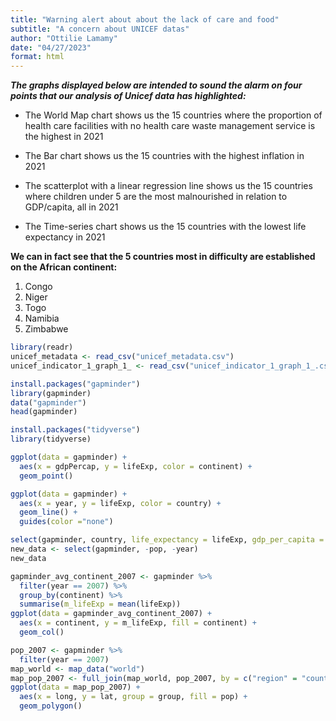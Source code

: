 ```yaml
---
title: "Warning alert about about the lack of care and food"
subtitle: "A concern about UNICEF datas"
author: "Ottilie Lamamy"
date: "04/27/2023"
format: html
---
```


***The graphs displayed below are intended to sound the alarm on four points that our analysis of Unicef data has highlighted:***

- The World Map chart shows us the 15 countries where the proportion of health care facilities with no health care waste management service is the highest in 2021

- The Bar chart shows us the 15 countries with the highest inflation in 2021

- The scatterplot with a linear regression line shows us the 15 countries where children under 5 are the most malnourished in relation to GDP/capita, all in 2021

- The Time-series chart shows us the 15 countries with the lowest life expectancy in 2021

**We can in fact see that the 5 countries most in difficulty are established on the African continent:**

1. Congo
2. Niger
3. Togo
4. Namibia
5. Zimbabwe

```r
library(readr)
unicef_metadata <- read_csv("unicef_metadata.csv")
unicef_indicator_1_graph_1_ <- read_csv("unicef_indicator_1_graph_1_.csv")

install.packages("gapminder")
library(gapminder)
data("gapminder")
head(gapminder)

install.packages("tidyverse")
library(tidyverse)

ggplot(data = gapminder) +
  aes(x = gdpPercap, y = lifeExp, color = continent) +
  geom_point()

ggplot(data = gapminder) +
  aes(x = year, y = lifeExp, color = country) +
  geom_line() +
  guides(color ="none")

select(gapminder, country, life_expectancy = lifeExp, gdp_per_capita = gdpPercap)
new_data <- select(gapminder, -pop, -year)
new_data

gapminder_avg_continent_2007 <- gapminder %>% 
  filter(year == 2007) %>% 
  group_by(continent) %>% 
  summarise(m_lifeExp = mean(lifeExp))
ggplot(data = gapminder_avg_continent_2007) +
  aes(x = continent, y = m_lifeExp, fill = continent) +
  geom_col()

pop_2007 <- gapminder %>% 
  filter(year == 2007)
map_world <- map_data("world") 
map_pop_2007 <- full_join(map_world, pop_2007, by = c("region" = "country"))
ggplot(data = map_pop_2007) +
  aes(x = long, y = lat, group = group, fill = pop) +
  geom_polygon()
```
